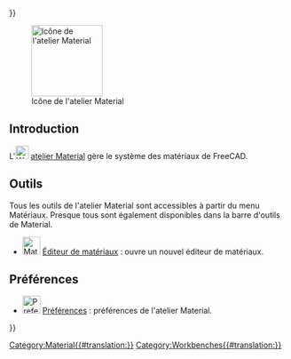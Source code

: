 <languages/>
{{UnfinishedDocu{{#translation:}}}}

{{Docnav/fr
|[[Inspection_Workbench/fr|Atelier Inspection]]
|[[Mesh_Workbench/fr|Atelier Mesh]]
|IconL=Workbench_Inspection.svg
|IconR=Workbench_Mesh.svg
}}

[[Image:Workbench_Material.svg|thumb|128px|Icône de l'atelier Material]]

== Introduction ==

{{Version/fr|1.0}}

L'[[Image:Workbench_Material.svg|24px]] [[Material_Workbench/fr|atelier Material]] gère le système des matériaux de FreeCAD.

<span id="Tools"></span>
== Outils ==

Tous les outils de l'atelier Material sont accessibles à partir du menu Matériaux. Presque tous sont également disponibles dans la barre d'outils de Material.

* [[Image:Material_Edit.svg|32px]] [[Material_Edit/fr|Éditeur de matériaux]] : ouvre un nouvel éditeur de matériaux.

<span id="Preferences"></span>
==Préférences==

* [[File:Preferences-material.svg|32px]] [[Material_Preferences/fr|Préférences]] : préférences de l'atelier Material.

{{Docnav/fr
|[[Inspection_Workbench/fr|Atelier Inspection]]
|[[Mesh_Workbench/fr|Atelier Mesh]]
|IconL=Workbench_Inspection.svg
|IconR=Workbench_Mesh.svg
}}

[[Category:Material{{#translation:}}]]
{{Userdocnavi{{#translation:}}}}
[[Category:Workbenches{{#translation:}}]]